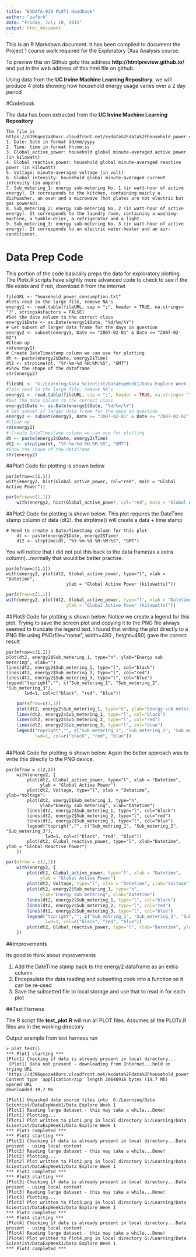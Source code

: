 ```yaml
---
title: "EXDATA-030 PLOT1 Handbook"
author: "zafbrb"
date: "Friday, July 10, 2015"
output: html_document
---
```


This is an R Markdown document. It has been compiled to document the Project 1 course work required for the Exploratory Dtaa Analysis course.  

To preview this on Github goto this address **http://htmlpreview.github.io/** and put in the web address of this html file on github. 

Using data from the **UC Irvine Machine Learning Repository**, we will 
produce 4 plots showing how household energy usage varies over a 2 day 
period

#Codebook

The data has been extracted from the **UC Irvine Machine Learning Repository**
```
The file is https://d396qusza40orc.cloudfront.net/exdata%2Fdata%2Fhousehold_power_consumption.zip
1. Date: Date in format dd/mm/yyyy
2. Time: time in format hh:mm:ss
3. Global_active_power: household global minute-averaged active power (in kilowatt)
4. Global_reactive_power: household global minute-averaged reactive power (in kilowatt)
5. Voltage: minute-averaged voltage (in volt)
6. Global_intensity: household global minute-averaged current intensity (in ampere)
7. Sub_metering_1: energy sub-metering No. 1 (in watt-hour of active energy). It corresponds to the kitchen, containing mainly a dishwasher, an oven and a microwave (hot plates are not electric but gas powered).
8. Sub_metering_2: energy sub-metering No. 2 (in watt-hour of active energy). It corresponds to the laundry room, containing a washing-machine, a tumble-drier, a refrigerator and a light.
9. Sub_metering_3: energy sub-metering No. 3 (in watt-hour of active energy). It corresponds to an electric water-heater and an air-conditioner.
```

# Data Prep Code

This portion of the code basically preps the data for exploratory plotting. The Plotx.R scripts have slightly more advanced code to check to see if the file exists and if not, download it from the internet


```
fileURL <- "household_power_consumption.txt"
#lets read in the large file, remove NA's 
energy1 <- read.table(fileURL, sep = ";", header = TRUE, na.strings= "?", stringsAsFactors = FALSE)
#Set the date column to the correct class
energy1$Date <- as.Date(energy1$Date, "%d/%m/%Y")
# Get subset of larger data frame for the days in question
energy2 <- subset(energy1, Date >= "2007-02-01" & Date <= "2007-02-02")
#Clean up
rm(energy1)
# Create DateTimestamp column we can use for plotting
dt <- paste(energy2$Date, energy2$Time)
dt2 <- strptime(dt, "%Y-%m-%d %H:%M:%S", "GMT")
#Show the shape of the dataframe
str(energy2)
```

```r
fileURL <- "G:/Learning/Data Scientist/DataExpWeek1/Data Explore Week 1/household_power_consumption.txt"
#lets read in the large file, remove NA's 
energy1 <- read.table(fileURL, sep = ";", header = TRUE, na.strings= "?", stringsAsFactors = FALSE)
#Set the date column to the correct class
energy1$Date <- as.Date(energy1$Date, "%d/%m/%Y")
# Get subset of larger data frame for the days in question
energy2 <- subset(energy1, Date >= "2007-02-01" & Date <= "2007-02-02")
#Clean up
rm(energy1)
# Create DateTimestamp column we can use for plotting
dt <- paste(energy2$Date, energy2$Time)
dt2 <- strptime(dt, "%Y-%m-%d %H:%M:%S", "GMT")
#Show the shape of the dataframe
str(energy2)
```

##Plot1 
Code for plotting is shown below
```
par(mfrow=c(1,1))
with(energy2, hist(Global_active_power, col="red", main = "Global Active Power"))
```

```r
par(mfrow=c(1,1))
    with(energy2, hist(Global_active_power, col="red", main = "Global Active Power"))
```


##Plot2 
Code for plotting is shown below. This plot requires the DateTime stamp column of data (dt2). the strptime() will create a data + time stamp  

```
# Need to create a Date/Timestamp column for this plot
    dt <- paste(energy2$Date, energy2$Time)
    dt2 <- strptime(dt, "%Y-%m-%d %H:%M:%S", "GMT")
```
You will notice that I did not put this back to the data frame(as a extra column)...normally that would be better practise. 
```
par(mfrow=c(1,1))
with(energy2, plot(dt2, Global_active_power, type="l", xlab = "Datetime",
                       ylab = "Global Active Power (kilowatts)"))
```
```r
par(mfrow=c(1,1))
with(energy2, plot(dt2, Global_active_power, type="l", xlab = "Datetime",
                       ylab = "Global Active Power (kilowatts)"))
```

##Plot3 
Code for plotting is shown below. Notice we create a legend for this plot. Trying to save the screen plot and copying it to the PNG file always seemed to truncate the legend text. I found that writing the plot directly to a PNG file using PNG(file="name", width=480 , height=480) gave the correct result
```
par(mfrow=c(1,1))
plot(dt2, energy2$Sub_metering_1, type="n", ylab="Energy sub metering", xlab="")
lines(dt2, energy2$Sub_metering_1, type="l", col="black")
lines(dt2, energy2$Sub_metering_2, type="l", col="red")
lines(dt2, energy2$Sub_metering_3, type="l", col="blue")
legend("topright","", c("Sub_metering_1", "Sub_metering_2", "Sub_metering_3"), 
       lwd=1, col=c("black", "red", "blue"))

```
```r
    par(mfrow=c(1,1))
    plot(dt2, energy2$Sub_metering_1, type="n", ylab="Energy sub metering", xlab="")
    lines(dt2, energy2$Sub_metering_1, type="l", col="black")
    lines(dt2, energy2$Sub_metering_2, type="l", col="red")
    lines(dt2, energy2$Sub_metering_3, type="l", col="blue")
    legend("topright","", c("Sub_metering_1", "Sub_metering_2", "Sub_metering_3"), 
           lwd=1, col=c("black", "red", "blue"))
    
```

##Plot4
Code for plotting is shown below. Again the better approach was to write this directly to the PNG device.
```
par(mfrow = c(2,2))
    with(energy2, {
        plot(dt2, Global_active_power, type="l", xlab = "Datetime", 
             ylab = "Global Active Power")
        plot(dt2, Voltage, type="l", xlab = "Datetime", ylab="Voltage")
        plot(dt2, energy2$Sub_metering_1, type="n", 
             ylab="Energy sub metering", xlab="Datetime")
        lines(dt2, energy2$Sub_metering_1, type="l", col="black")
        lines(dt2, energy2$Sub_metering_2, type="l", col="red")
        lines(dt2, energy2$Sub_metering_3, type="l", col="blue")
        legend("topright","", c("Sub_metring_1", "Sub_metering_2", "Sub_metering_3"), 
               lwd=1, col=c("black", "red", "blue"))
        plot(dt2, Global_reactive_power, type="l", xlab="Datetime", ylab = "Global Reactive Power")
    })    
```
```r
par(mfrow = c(2,2))
    with(energy2, {
        plot(dt2, Global_active_power, type="l", xlab = "Datetime", 
             ylab = "Global Active Power")
        plot(dt2, Voltage, type="l", xlab = "Datetime", ylab="Voltage")
        plot(dt2, energy2$Sub_metering_1, type="n", 
             ylab="Energy sub metering", xlab="Datetime")
        lines(dt2, energy2$Sub_metering_1, type="l", col="black")
        lines(dt2, energy2$Sub_metering_2, type="l", col="red")
        lines(dt2, energy2$Sub_metering_3, type="l", col="blue")
        legend("topright","", c("Sub_metring_1", "Sub_metering_2", "Sub_metering_3"), 
               lwd=1, col=c("black", "red", "blue"))
        plot(dt2, Global_reactive_power, type="l", xlab="Datetime", ylab = "Global Reactive Power")
    })    
```



##Improvements

Its good to think about improvements

1. Add the DateTime stamp back to the energy2 dataframe as an extra column
2. Encapsulate the data reading and subsetting code into a function so it can be re-used
3. Save the subsetted file to local storage and use that to read in for each plot


##Test Harness

The R script file **test_plot.R** will run all PLOT files. Assumes all the PLOTx.R files are in the working directory

Output example from test harness run
```
> plot_test()
*** Plot1 starting *** 
[Plot1] Checking if data is already present in local directory...
 [Plot1] Data not present - downloading from Internet...hold on 
trying URL 'https://d396qusza40orc.cloudfront.net/exdata%2Fdata%2Fhousehold_power_consumption.zip'
Content type 'application/zip' length 20640916 bytes (19.7 Mb)
opened URL
downloaded 19.7 Mb

[Plot1] Unpacked date source files into  G:/Learning/Data Scientist/DataExpWeek1/Data Explore Week 1 
[Plot1] Reading large dataset - this may take a while...Done! 
[Plot1] Plotting... 
[Plot1] Plot written to plot1.png in local directory G:/Learning/Data Scientist/DataExpWeek1/Data Explore Week 1 
*** Plot1 completed *** 
*** Plot2 starting *** 
[Plot2] Checking if data is already present in local directory...Data present - using local content 
[Plot2] Reading large dataset - this may take a while...Done! 
[Plot2] Plotting... 
[Plot2] Plot written to Plot2.png in local directory G:/Learning/Data Scientist/DataExpWeek1/Data Explore Week 1 
*** Plot2 completed *** 
*** Plot3 starting *** 
[Plot3] Checking if data is already present in local directory...Data present - using local content 
[Plot3] Reading large dataset - this may take a while...Done! 
[Plot3] Plotting... 
[Plot3] Plot written to Plot3.png in local directory G:/Learning/Data Scientist/DataExpWeek1/Data Explore Week 1 
*** Plot3 completed *** 
*** Plot4 starting *** 
[Plot4] Checking if data is already present in local directory...Data present - using local content 
[Plot4] Reading large dataset - this may take a while...Done! 
[Plot4] Plot written to Plot4.png in local directory G:/Learning/Data Scientist/DataExpWeek1/Data Explore Week 1 
*** Plot4 completed *** 
```

